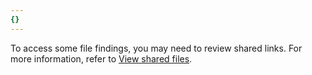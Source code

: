 ```yaml
---
{}
---
```


<div class="special-class" markdown="1">

To access some file findings, you may need to review shared links. For more information, refer to [View shared files](/cloudflare-one/applications/casb/manage-findings/#view-shared-files).

</div>
